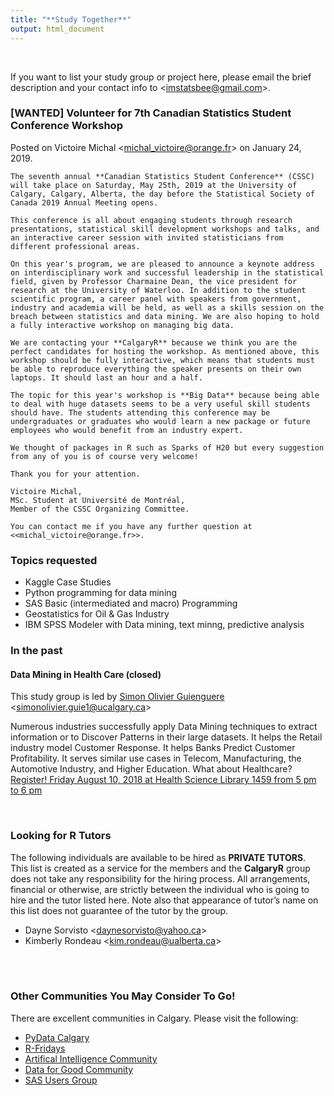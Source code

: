 ```yaml
---
title: "**Study Together**"
output: html_document
---
```

<br>

If you want to list your study group or project here, please email the brief description and your contact info to <<imstatsbee@gmail.com>>. 

### [WANTED] Volunteer for 7th Canadian Statistics Student Conference Workshop 

Posted on Victoire Michal <<michal_victoire@orange.fr>> on January 24, 2019. 

    The seventh annual **Canadian Statistics Student Conference** (CSSC) will take place on Saturday, May 25th, 2019 at the University of Calgary, Calgary, Alberta, the day before the Statistical Society of Canada 2019 Annual Meeting opens.
    
    This conference is all about engaging students through research presentations, statistical skill development workshops and talks, and an interactive career session with invited statisticians from different professional areas.
    
    On this year's program, we are pleased to announce a keynote address on interdisciplinary work and successful leadership in the statistical field, given by Professor Charmaine Dean, the vice president for research at the University of Waterloo. In addition to the student scientific program, a career panel with speakers from government, industry and academia will be held, as well as a skills session on the breach between statistics and data mining. We are also hoping to hold a fully interactive workshop on managing big data.
    
    We are contacting your **CalgaryR** because we think you are the perfect candidates for hosting the workshop. As mentioned above, this workshop should be fully interactive, which means that students must be able to reproduce everything the speaker presents on their own laptops. It should last an hour and a half. 
    
    The topic for this year's workshop is **Big Data** because being able to deal with huge datasets seems to be a very useful skill students should have. The students attending this conference may be undergraduates or graduates who would learn a new package or future employees who would benefit from an industry expert.
    
    We thought of packages in R such as Sparks of H20 but every suggestion from any of you is of course very welcome!
    
    Thank you for your attention.
    
    Victoire Michal,
    MSc. Student at Université de Montréal,
    Member of the CSSC Organizing Committee.
    
    You can contact me if you have any further question at <<michal_victoire@orange.fr>>. 

### Topics requested 

* Kaggle Case Studies 
* Python programming for data mining
* SAS Basic (intermediated and macro) Programming
* Geostatistics for Oil & Gas Industry
* IBM SPSS Modeler with Data mining, text minng, predictive analysis

### In the past
#### **Data Mining in Health Care (closed)** 

This study group is led by [Simon Olivier Guienguere](https://www.linkedin.com/in/simon-olivier-guienguere-63526929/){target="_blank"} <<simonolivier.guie1@ucalgary.ca>>

<!-- ![](./img/dm_simon_2018aug06.gif){width=400px} -->

Numerous industries successfully apply Data Mining techniques to extract information or to Discover Patterns in their large datasets. It helps the Retail industry model Customer Response. It helps Banks Predict Customer Profitability. It serves similar use cases in Telecom, Manufacturing, the Automotive Industry, and Higher Education. What about Healthcare?  [Register!  Friday August 10, 2018 at Health Science Library 1459 from 5 pm to 6 pm](https://www.eventbrite.ca/e/data-mining-in-healthcare-tickets-48749286428?utm_term=eventurl_text){target="_blank"}

<br>

### **Looking for R Tutors** 

The following individuals are available to be hired as **PRIVATE TUTORS**.   This list is created as a service for the members and the **CalgaryR** group does not take any responsibility for the hiring process.   All arrangements, financial or otherwise, are strictly between the individual who is going to hire and the tutor listed here.   Note also that appearance of tutor's name on this list does not guarantee of the tutor by the group.

* Dayne Sorvisto <<daynesorvisto@yahoo.ca>>
* Kimberly Rondeau <<kim.rondeau@ualberta.ca>>

<br>
<br>


### **Other Communities You May Consider To Go!**   

There are excellent communities in Calgary.  Please visit the following: 

* [PyData Calgary](https://www.meetup.com/PyData-Calgary){target="_blank"}
* [R-Fridays](https://github.com/montoyah/R-Fridays){target="_blank"}
* [Artifical Intelligence Community](https://www.meetup.com/meetup-group-wmHrkGoA){target="_blank"}
* [Data for Good Community](https://www.meetup.com/Data-for-Good-Calgary){target="_blank"}
* [SAS Users Group](https://www.sas.com/en_ca/user-groups/csug.html){target="_blank"}
